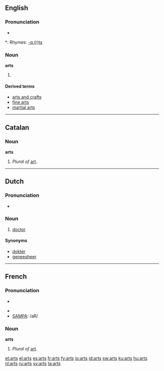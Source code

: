 ==English==

===Pronunciation===
* {{audio|en-us-arts.ogg|Audio (US)}}

*: Rhymes: [[Rhymes:English:-ɑː(r)ts|-ɑː(r)ts]]

===Noun===
'''arts'''

# {{plural of|[[art]]}}

====Derived terms====
* [[arts and crafts]]
* [[fine arts]]
* [[martial arts]]

----

==Catalan==

===Noun===
'''arts''' {{f}} {{p}}

# ''Plural of'' [[art]].

----

==Dutch==

===Pronunciation===
*{{audio|Nl-arts.ogg|audio}}

===Noun===
{{nl-noun|g1=m|g2=f|artsen|artsje}}

# [[doctor]]

====Synonyms====
* [[dokter]]
* [[geneesheer]]

----

==French==

===Pronunciation===
* {{audio|en-us-arts.ogg|Audio (US)}}

* {{IPA|/aʁ/}}
* [[w:SAMPA|SAMPA]]: /aR/

===Noun===
'''arts''' {{m}} {{p}}

# ''Plural of'' [[art]].

[[et:arts]]
[[el:arts]]
[[es:arts]]
[[fr:arts]]
[[fy:arts]]
[[io:arts]]
[[id:arts]]
[[sw:arts]]
[[ku:arts]]
[[hu:arts]]
[[nl:arts]]
[[ru:arts]]
[[sv:arts]]
[[ta:arts]]